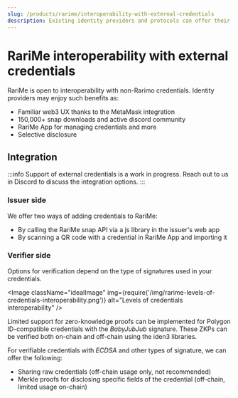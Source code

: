 ```yaml
---
slug: /products/rarime/interoperability-with-external-credentials
description: Existing identity providers and protocols can offer their credentials to RariMe users.
---
```


# RariMe interoperability with external credentials

RariMe is open to interoperability with non-Rarimo credentials. Identity providers may enjoy such benefits as:

- Familiar web3 UX thanks to the MetaMask integration
- <OutLink href="https://npm-stat.com/charts.html?package=%40rarimo%2Frarime">150,000+ snap downloads</OutLink> and active discord community
- RariMe App for managing credentials and more
- Selective disclosure

## Integration

:::info
Support of external credentials is a work in progress. Reach out to us in <OutLink href="https://discord.gg/cfrH3Fe7ke">Discord</OutLink> to discuss the integration options.
:::

### Issuer side

We offer two ways of adding credentials to RariMe:

- By calling the RariMe snap API via a js library in the issuer's web app
- By scanning a QR code with a credential in RariMe App and importing it

### Verifier side

Options for verification depend on the type of signatures used in your credentials.

<Image className="idealImage" img={require('/img/rarime-levels-of-credentials-interoperability.png')} alt="Levels of credentials interoperability" />

Limited support for zero-knowledge proofs can be implemented for Polygon ID-compatible credentials with the *BabyJubJub* signature.
These ZKPs can be verified both on-chain and off-chain using the iden3 libraries.

For verifiable credentials with *ECDSA* and other types of signature, we can offer the following:
- Sharing raw credentials (off-chain usage only, not recommended)
- Merkle proofs for disclosing specific fields of the credential (off-chain, limited usage on-chain)